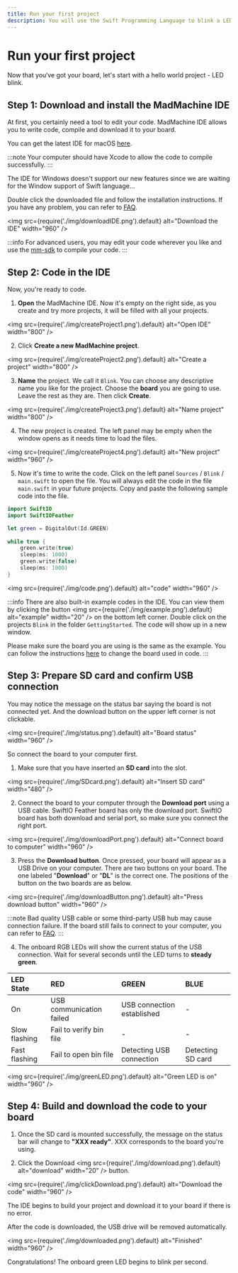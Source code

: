 ```yaml
---
title: Run your first project
description: You will use the Swift Programming Language to blink a LED and realize your first project as a maker.
---
```


# Run your first project

Now that you‘ve got your board, let's start with a hello world project - LED blink. 

## Step 1: Download and install the MadMachine IDE

At first, you certainly need a tool to edit your code. MadMachine IDE allows you to write code, compile and download it to your board. 

You can get the latest IDE for macOS [here](https://github.com/madmachineio/MadMachineIDE/releases). 


:::note
Your computer should have Xcode to allow the code to compile successfully. 
:::

The IDE for Windows doesn't support our new features since we are waiting for the Window support of Swift language...

Double click the downloaded file and follow the installation instructions. If you have any problem, you can refer to [FAQ](./faq.md). 

<img
  src={require('./img/downloadIDE.png').default}
  alt="Download the IDE" width="960"
/>

:::info
For advanced users, you may edit your code wherever you like and use the [mm-sdk](https://github.com/madmachineio/mm-sdk) to compile your code.
:::



## Step 2: Code in the IDE

Now, you're ready to code. 

1. **Open** the MadMachine IDE. Now it's empty on the right side, as you create and try more projects, it will be filled with all your projects.


<img
  src={require('./img/createProject1.png').default}
  alt="Open IDE" width="800"
/>

2. Click **Create a new MadMachine project**.

<img
  src={require('./img/createProject2.png').default}
  alt="Create a project" width="800"
/>

3. **Name** the project. We call it `Blink`. You can choose any descriptive name you like for the project. Choose the **board** you are going to use. Leave the rest as they are. Then click **Create**.

<img
  src={require('./img/createProject3.png').default}
  alt="Name project" width="800"
/>

4. The new project is created. The left panel may be empty when the window opens as it needs time to load the files.

<img
  src={require('./img/createProject4.png').default}
  alt="New project" width="960"
/>

5. Now it's time to write the code. Click on the left panel `Sources` / `Blink` / `main.swift` to open the file. You will always edit the code in the file `main.swift` in your future projects. Copy and paste the following sample code into the file.

```swift
import SwiftIO
import SwiftIOFeather

let green = DigitalOut(Id.GREEN)
​
while true {
    green.write(true)
    sleep(ms: 1000)
    green.write(false)
    sleep(ms: 1000)
}
```

<img
  src={require('./img/code.png').default}
  alt="code" width="960"
/>

:::info
There are also built-in example codes in the IDE. You can view them by clicking the button <img
  src={require('./img/example.png').default}
  alt="example" width="20"
/> on the bottom left corner. Double click on the projects `Blink` in the folder `GettingStarted`. The code will show up in a new window. 

Please make sure the board you are using is the same as the example. You can follow the instructions [here](../how-to/select-board.md) to change the board used in code.
:::

## Step 3: Prepare SD card and confirm USB connection

You may notice the message on the status bar saying the board is not connected yet. And the download button on the upper left corner is not clickable. 

<img
  src={require('./img/status.png').default}
  alt="Board status" width="960"
/>


So connect the board to your computer first.

1. Make sure that you have inserted an **SD card** into the slot.


<img
  src={require('./img/SDcard.png').default}
  alt="Insert SD card" width="480"
/>

2. Connect the board to your computer through the **Download port** using a USB cable. SwiftIO Feather board has only the download port. SwiftIO board has both download and serial port, so make sure you connect the right port.

<img
  src={require('./img/downloadPort.png').default}
  alt="Connect board to computer" width="960"
/>

3. Press the **Download button**. Once pressed, your board will appear as a USB Drive on your computer. There are two buttons on your board. The one labeled "**Download**" or "**DL**" is the correct one. The positions of the button on the two boards are as below.  

<img
  src={require('./img/downloadButton.png').default}
  alt="Press download button" width="960"
/>

:::note
Bad quality USB cable or some third-party USB hub may cause connection failure. If the board still fails to connect to your computer, you can refer to [FAQ](./faq.md#USB-driver-can't-be-mounted).
:::


4. The onboard RGB LEDs will show the current status of the USB connection. Wait for several seconds until the LED turns to **steady green**.

| LED State | RED | GREEN | BLUE |
| :--- | :--- | :--- | :--- |
| On | USB communication failed | USB connection established | - |
| Slow flashing | Fail to verify bin file | - | - |
| Fast flashing | Fail to open bin file | Detecting USB connection | Detecting SD card |

<img
  src={require('./img/greenLED.png').default}
  alt="Green LED is on" width="960"
/>


## Step 4: Build and download the code to your board

1. Once the SD card is mounted successfully, the message on the status bar will change to **"XXX ready"**. XXX corresponds to the board you're using.

2. Click the Download <img
  src={require('./img/download.png').default}
  alt="download" width="20"
/> button.

<img
  src={require('./img/clickDownload.png').default}
  alt="Download the code" width="960"
/>

The IDE begins to build your project and download it to your board if there is no error. 

After the code is downloaded, the USB drive will be removed automatically.

<img
  src={require('./img/downloaded.png').default}
  alt="Finished" width="960"
/>

Congratulations! The onboard green LED begins to blink per second.